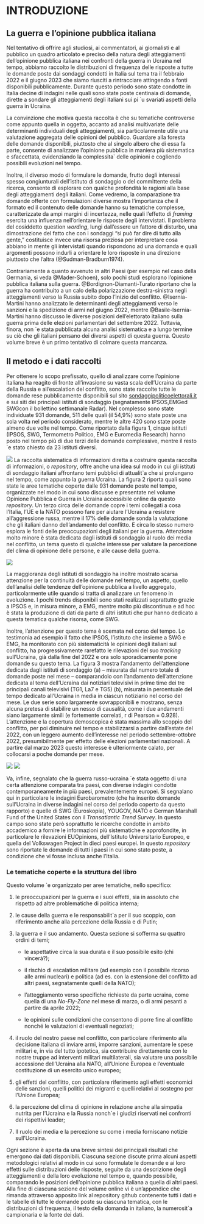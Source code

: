# INTRODUZIONE

## La guerra e l’opinione pubblica italiana

Nel tentativo di offrire agli studiosi, ai commentatori, ai giornalisti e al pubblico un
quadro articolato e preciso della natura degli atteggiamenti dell’opinione pubblica italiana
nei confronti della guerra in Ucraina nel tempo, abbiamo raccolto le distribuzioni
di frequenza delle risposte a tutte le domande poste dai sondaggi condotti in Italia sul
tema tra il febbraio 2022 e il giugno 2023 che siamo riusciti a rintracciare attingendo a
fonti disponibili pubblicamente. Durante questo periodo sono state condotte in Italia
decine di indagini nelle quali sono state poste centinaia di domande, dirette a sondare
gli atteggiamenti degli italiani sui pi `u svariati aspetti della guerra in Ucraina.

La convinzione che motiva questa raccolta è che su tematiche controverse come appunto quella in oggetto, accanto ad analisi multivariate delle determinanti individuali degli atteggiamenti, sia particolarmente utile una valutazione aggregata delle opinioni del pubblico. Guardare alla foresta delle domande disponibili, piuttosto che al singolo albero che di essa fa parte, consente di analizzare l’opinione pubblica in maniera più sistematica e sfaccettata, evidenziando la complessita` delle opinioni e cogliendo possibili evoluzioni nel tempo.

Inoltre, il diverso modo di formulare le domande, frutto degli interessi spesso congiunturali dell’istituto di sondaggio o del committente della ricerca, consente di esplorare con qualche profondità le ragioni alla base degli atteggiamenti degli italiani. Come vedremo, la comparazione tra domande offerte con formulazioni diverse mostra l’importanza che il formato ed il contenuto delle domande hanno su tematiche complesse,
caratterizzate da ampi margini di incertezza, nelle quali l’effetto di *framing* esercita una influenza nell’orientare le risposte degli intervistati. Il problema del cosiddetto question *wording*, lungi dall’essere un fattore di disturbo, una dimostrazione del fatto che con i sondaggi “si può far dire di tutto alla gente,” costituisce invece una risorsa preziosa per interpretare cosa abbiano in mente gli intervistati quando rispondono ad una domanda e quali argomenti possono indurli a orientare le loro risposte in una direzione piuttosto che l’altra (@Sudman-Bradburn1974).

Contrariamente a quanto avvenuto in altri Paesi (per esempio nel caso della Germania,
si veda @Mader-Schoen), solo pochi studi esplorano l’opinione pubblica italiana
sulla guerra. @Bordignon-Diamanti-Turato riportano che la guerra ha contribuito a un calo
della polarizzazione destra-sinistra negli atteggiamenti verso la Russia subito dopo
l’inizio del conflitto. @Isernia-Martini hanno analizzato le determinanti degli
atteggiamenti verso le sanzioni e la spedizione di armi nel giugno 2022, mentre @Basile-Isernia-Martini hanno discusso le diverse posizioni dell’elettorato italiano sulla
guerra prima delle elezioni parlamentari del settembre 2022. Tuttavia, finora, non `e
stata pubblicata alcuna analisi sistematica e a lungo termine su ciò che gli italiani pensano dei diversi aspetti di questa guerra. Questo volume breve è un primo tentativo di
colmare questa mancanza.

## Il metodo e i dati raccolti

Per ottenere lo scopo prefissato, quello di analizzare come l’opinione italiana ha reagito
di fronte all’invasione su vasta scala dell’Ucraina da parte della Russia e all’escalation
del conflitto, sono state raccolte tutte le domande rese pubblicamente disponibili sul sito
[sondaggipoliticoelettorali.it](http://www.sondaggipoliticoelettorali.it/) e sui
siti dei principali istituti di sondaggio (segnatamente IPSOS,EMGed SWGcon il bollettino
settimanale Radar). Nel complesso sono state individuate 931 domande, 511 delle
quali (il 54,9%) sono state poste una sola volta nel periodo considerato, mentre le altre
420 sono state poste almeno due volte nel tempo. Come riportato dalla figura 1, cinque
istituti (IPSOS, SWG, Termometro Politico, EMG e Euromedia Research) hanno posto
nel tempo più di due terzi delle domande complessive, mentre il resto `e stato chiesto
da 23 istituti diversi.

![](Images/Figura1.png)
La raccolta sistematica di informazioni diretta a costruire questa raccolta di informazioni,
o *repository*, offre anche una idea sul modo in cui gli istituti di sondaggio italiani
affrontano temi pubblici di attualit`a che si prolungano nel tempo, come appunto la
guerra Ucraina. La figura 2 riporta quali sono state le aree tematiche coperte dalle 931
domande poste nel tempo, organizzate nel modo in cui sono discusse e presentate nel
volume Opinione Pubblica e Guerra in Ucraina accessibile online da questo *repository*.
Un terzo circa delle domande copre i temi collegati a cosa l’Italia, l’UE e la NATO
possono fare per aiutare l’Ucraina a resistere all’aggressione russa, mentre il 17% delle
domande sonda la valutazione che gli italiani danno dell’andamento del conflitto. E
circa lo stesso numero esplora le fonti delle preoccupazioni degli italiani per la guerra.
Attenzione molto minore è stata dedicata dagli istituti di sondaggio al ruolo dei media nel conflitto, un tema questo di qualche interesse per valutare la percezione del clima
di opinione delle persone, e alle cause della guerra.

![](Images/Figura2.png)

La maggioranza degli istituti di sondaggio ha inoltre mostrato scarsa attenzione per
la continuità delle domande nel tempo, un aspetto, quello dell’analisi delle tendenze
dell’opinione pubblica a livello aggregato, particolarmente utile quando si tratta di
analizzare un fenomeno in evoluzione. I pochi trends disponibili sono stati realizzati
soprattutto grazie a IPSOS e, in misura minore, a EMG, mentre molto più discontinua
e ad hoc è stata la produzione di dati da parte di altri istituti che pur hanno dedicato a
questa tematica qualche risorsa, come SWG.

Inoltre, l’attenzione per questo tema è scemata nel corso del tempo. Lo testimonia ad
esempio il fatto che IPSOS, l’istituto che insieme a SWG e EMG, ha monitorato con più
sistematicità le opinioni degli italiani sul conflitto, ha progressivamente rarefatto le rilevazioni del suo *tracking* sull’Ucraina, già dalla fine del 2022 e ora solo sporadicamente pone domande su questo tema. La figura 3 mostra l’andamento dell’attenzione dedicata dagli istituti di sondaggio (a) – misurata dal numero totale di domande poste nel
mese – comparandolo con l’andamento dell’attenzione dedicata al tema dell’Ucraina
dai notiziari televisivi in prime time dei tre principali canali televisivi (TG1, La7 e TG5) (b), misurata in percentuale del tempo dedicato all’Ucraina in media in ciascun notiziario nel corso del mese. Le due serie sono largamente sovrapponibili e mostrano, senza alcuna pretesa di stabilire un nesso di causalità, come i due andamenti siano largamente simili (e fortemente correlati, r di Pearson = 0.928). L’attenzione e la copertura demoscopica è stata massima allo scoppio del conflitto, per poi diminuire nel tempo e stabilizzarsi a partire dall’estate del 2022, con un leggero aumento dell’interesse nel periodo settembre-ottobre 2022, presumibilmente per effetto delle elezioni parlamentari
nazionali. A partire dal marzo 2023 questo interesse è ulteriormente calato, per collocarsi a poche domande per mese.

![](Images/Figura3.png)
![](Images/Figura4.png)

Va, infine, segnalato che la guerra russo-ucraina `e stata oggetto di una certa attenzione
comparata tra paesi, con diverse indagini condotte contemporaneamente in più paesi,
prevalentemente europei. Si segnalano qui in particolare le indagini Eurobarometro
(che ha inserito domande sull’Ucraina in diverse indagini nel corso del periodo coperto
da questo rapporto) e quelle di SWG (Euroskopia), YOUGOV, NATO e German Marshall Fund of the United States con il *Transatlantic Trend Survey*. In questo campo sono state però soprattutto le ricerche condotte in ambito accademico a fornire le informazioni
più sistematiche e approfondite, in particolare le rilevazioni EUOpinions, dell’Istituto Universitario Europeo, e quella del Volkswagen Project in dieci paesi europei. In questo *repository* sono riportate le domande di tutti i paesi in cui sono stato poste, a condizione che vi fosse inclusa anche l’Italia.

### Le tematiche coperte e la struttura del libro

Questo volume `e organizzato per aree tematiche, nello specifico:

1. le preoccupazioni per la guerra e i suoi effetti, sia in assoluto che rispetto ad altre
problematiche di politica interna;

2. le cause della guerra e le responsabilit`a per il suo scoppio, con riferimento anche
alla percezione della Russia e di Putin;

3. la guerra e il suo andamento. Questa sezione si sofferma su quattro ordini di temi;

    * le aspettative circa la sua durata e il suo possibile esito (chi vincerà?);
  
    * il rischio di escalation militare (ad esempio con il possibile ricorso alle armi
nucleari) e politica (ad es. con la estensione del conflitto ad altri paesi,
segnatamente quelli della NATO);

    * l’atteggiamento verso specifiche richieste da parte ucraina, come quella di
una *No-Fly-Zone* nel mese di marzo, o di armi pesanti a partire da aprile 2022;

    * le opinioni sulle condizioni che consentono di porre fine al conflitto nonché
le valutazioni di eventuali negoziati;

4. il ruolo del nostro paese nel conflitto, con particolare riferimento alla decisione
italiana di inviare armi, imporre sanzioni, aumentare le spese militari e, in via del
tutto ipotetica, sia contribuire direttamente con le nostre truppe ad interventi militari
multilaterali, sia valutare una possibile accessione dell’Ucraina alla NATO, all’Unione Europea e l’eventuale costituzione di un esercito unico europeo;

5. gli effetti del conflitto, con particolare riferimento agli effetti economici delle
sanzioni, quelli politici dei migranti e quelli relativi al sostegno per l’Unione
Europea;

6. la percezione del clima di opinione in relazione anche alla simpatia nutrita per
l’Ucraina e la Russia nonch´e i giudizi riservati nei confronti dei rispettivi leader;

7. Il ruolo dei media e la percezione su come i media forniscano notizie sull’Ucraina.

Ogni sezione è aperta da una breve sintesi dei principali risultati che emergono dai
dati disponibili. Ciascuna sezione discute prima alcuni aspetti metodologici relativi al
modo in cui sono formulate le domande e ai loro effetti sulle distribuzioni delle risposte,
seguite da una descrizione degli atteggiamenti e della loro evoluzione nel tempo e,
quando possibile, comparando le posizioni dell’opinione pubblica italiana a quella di
altri paesi. Alla fine di ciascuna sezione del volume online vi è un’appendice che rimanda
attraverso apposito link al repository github contenente tutti i dati e le tabelle di tutte
le domande poste su ciascuna tematica, con le distribuzioni di frequenza, il testo della
domanda in italiano, la numerosit`a campionaria e la fonte dei dati.
